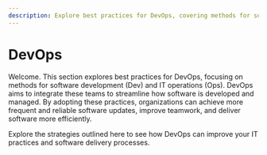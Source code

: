 ```yaml
---
description: Explore best practices for DevOps, covering methods for software development (Dev) and IT operations (Ops).
---
```



# DevOps

Welcome. This section explores best practices for DevOps, focusing on methods for software development (Dev) and IT operations (Ops). DevOps aims to integrate these teams to streamline how software is developed and managed. By adopting these practices, organizations can achieve more frequent and reliable software updates, improve teamwork, and deliver software more efficiently.

Explore the strategies outlined here to see how DevOps can improve your IT practices and software delivery processes.



<!-- <DocCardList /> -->